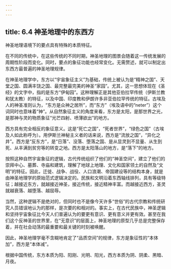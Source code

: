 ```yaml
---
---
---
```

title: 6.4 神圣地理中的东西方
---



神圣地理语境下的要点具有特殊的本质特征。

在不同的传统中，在这些传统的不同时期，神圣地理的图景会随着这一传统发展的周期性阶段而变化。同时，要点的象征功能也经常变化。无需赘述，就可以制定出东西方最普遍的神圣地理规律。

在神圣地理学中，东方以“宇宙象征主义”为基础，传统上被认为是“精神之国”、天堂之国、圆满丰饶之国、最完整最完美的神圣“家园”。尤其，这一思想体现在《圣经》的文字中，指的是东方“伊甸园”。这种理解正是其他亚伯拉罕传统（伊斯兰教和犹太教）的特征，以及中国、印度教和伊朗许多非亚伯拉罕传统的特征。古埃及人的神圣准则认为，“东方是众神之居所”，而“东方”（埃及语中的“neter”）这个词同时也意味着“神”。从自然象征主义的角度来看，东方是太阳，是那世界之光，是那神与灵的物质象征“光芒四射、喷薄欲出”的地方。

西方具有完全相反的象征意义。这是“死亡之国”，“死者世界”，“绿色之国”（古埃及人如此称呼为）。用伊斯兰神秘主义者的话来说，西方是“流放之国”，“异化之井”。西方是“反东方”，是“日落”、没落、堕落之国、是从显灵到不显量、从生到死、从丰满到贫穷等的转变之地。西方是太阳落山的地方，是“落下”的地方。

按照这种自然宇宙象征的逻辑，古代传统组织了他们的“神圣空间”，建立了他们的崇拜中心、墓葬、寺庙和建筑，理解了地球上地理、文化和国家领土的自然及“文明”的特征。因此，迁徙、战争、战役、人口浪潮、帝国建设等的结构本身，就是由神圣地理学的原始范式逻辑决定的。民族和文明沿着东西轴线排列，具有等级特征；越接近东方，就越接近神圣，接近传统，接近精神丰富。而越接近西方，圣灵就越衰落、越堕落、越屈辱。

当然，这种逻辑不是绝对的，但同时也不是像今天许多“世俗”的古代宗教和传统研究人员错误地认为的那样，是次要的和相对的。事实上，在古代民族中，神圣逻辑和坚持宇宙象征比今天人们普遍认为的要更有意识、更有意义并更有效。甚至在我们这个反神圣的世界里，在“无意识”的层面上，神圣地理的原型几乎总是完整保存着，并在社会动荡的最重要和最关键的时刻被唤醒。

因此，神圣地理学毫不含糊地肯定了“品质空间”的规律，东方是象征性的“本体加”，西方是“本体减”。

根据中国传统，东方本质为阳、阳刚、光明、阳光，西方本质为阴、阴柔、黑暗、月夜。